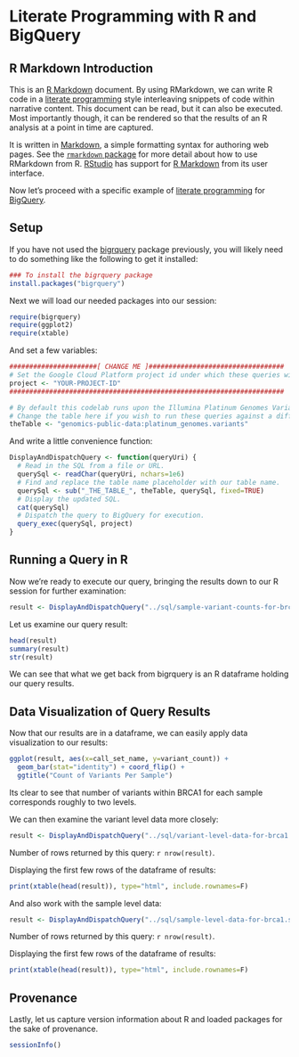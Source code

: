 <!-- R Markdown Documentation, DO NOT EDIT THE PLAIN MARKDOWN VERSION OF THIS FILE -->

<!-- Copyright 2014 Google Inc. All rights reserved. -->

<!-- Licensed under the Apache License, Version 2.0 (the "License"); -->
<!-- you may not use this file except in compliance with the License. -->
<!-- You may obtain a copy of the License at -->

<!--     http://www.apache.org/licenses/LICENSE-2.0 -->

<!-- Unless required by applicable law or agreed to in writing, software -->
<!-- distributed under the License is distributed on an "AS IS" BASIS, -->
<!-- WITHOUT WARRANTIES OR CONDITIONS OF ANY KIND, either express or implied. -->
<!-- See the License for the specific language governing permissions and -->
<!-- limitations under the License. -->

# Literate Programming with R and BigQuery

## R Markdown Introduction

This is an [R Markdown](http://rmarkdown.rstudio.com/) document.  By using RMarkdown, we can write R code in a [literate programming](http://en.wikipedia.org/wiki/Literate_programming) style interleaving snippets of code within narrative content.  This document can be read, but it can also be executed.  Most importantly though, it can be rendered so that the results of an R analysis at a point in time are captured.

It is written in [Markdown](http://daringfireball.net/projects/markdown/syntax), a simple formatting syntax for authoring web pages.  See the [`rmarkdown` package](http://cran.r-project.org/web/packages/rmarkdown/index.html) for more detail about how to use RMarkdown from R.  [RStudio](http://www.rstudio.com/) has support for [R Markdown](http://rmarkdown.rstudio.com/) from its user interface.

Now let's proceed with a specific example of [literate programming](http://en.wikipedia.org/wiki/Literate_programming) for [BigQuery](https://cloud.google.com/bigquery/).

## Setup

If you have not used the [bigrquery](https://github.com/hadley/bigrquery) package previously, you will likely need to do something like the following to get it installed:

```r
### To install the bigrquery package
install.packages("bigrquery")
```

Next we will load our needed packages into our session:
```r
require(bigrquery)
require(ggplot2)
require(xtable)
```

And set a few variables:
```r
######################[ CHANGE ME ]##################################
# Set the Google Cloud Platform project id under which these queries will run.
project <- "YOUR-PROJECT-ID"
#####################################################################
```

```r
# By default this codelab runs upon the Illumina Platinum Genomes Variants.
# Change the table here if you wish to run these queries against a different table.
theTable <- "genomics-public-data:platinum_genomes.variants"
```


And write a little convenience function:
```r
DisplayAndDispatchQuery <- function(queryUri) {
  # Read in the SQL from a file or URL.
  querySql <- readChar(queryUri, nchars=1e6)
  # Find and replace the table name placeholder with our table name.
  querySql <- sub("_THE_TABLE_", theTable, querySql, fixed=TRUE)
  # Display the updated SQL.
  cat(querySql)
  # Dispatch the query to BigQuery for execution.
  query_exec(querySql, project)
}
```

## Running a Query in R

Now we're ready to execute our query, bringing the results down to our R session for further examination:
```r
result <- DisplayAndDispatchQuery("../sql/sample-variant-counts-for-brca1.sql")
```

Let us examine our query result:
```r
head(result)
summary(result)
str(result)
```
We can see that what we get back from bigrquery is an R dataframe holding our query results.

## Data Visualization of Query Results

Now that our results are in a dataframe, we can easily apply data visualization to our results:
```r
ggplot(result, aes(x=call_set_name, y=variant_count)) +
  geom_bar(stat="identity") + coord_flip() +
  ggtitle("Count of Variants Per Sample")
```

Its clear to see that number of variants within BRCA1 for each sample corresponds roughly to two levels.

We can then examine the variant level data more closely:
```r
result <- DisplayAndDispatchQuery("../sql/variant-level-data-for-brca1.sql")
```
Number of rows returned by this query: `r nrow(result)`.

Displaying the first few rows of the dataframe of results:
```r
print(xtable(head(result)), type="html", include.rownames=F)
```


And also work with the sample level data: 
```r
result <- DisplayAndDispatchQuery("../sql/sample-level-data-for-brca1.sql")
```
Number of rows returned by this query: `r nrow(result)`.


Displaying the first few rows of the dataframe of results:
```r
print(xtable(head(result)), type="html", include.rownames=F)
```

## Provenance

Lastly, let us capture version information about R and loaded packages for the sake of provenance.
```r
sessionInfo()
```
